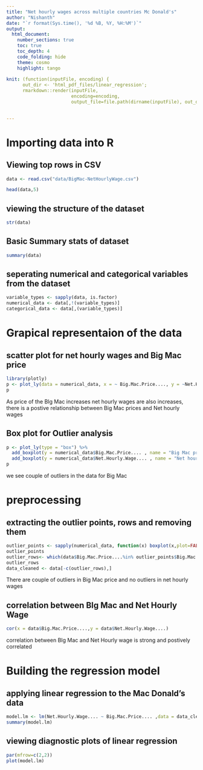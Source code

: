 ```yaml
---
title: "Net hourly wages across multiple countries Mc Donald's"
author: "Nishanth"
date: "`r format(Sys.time(), '%d %B, %Y, %H:%M')`"
output:
  html_document:
    number_sections: true
    toc: true
    toc_depth: 4
    code_folding: hide
    theme: cosmo
    highlight: tango
    
knit: (function(inputFile, encoding) { 
      out_dir <- 'html_pdf_files/linear_regression';
      rmarkdown::render(inputFile,
                        encoding=encoding, 
                        output_file=file.path(dirname(inputFile), out_dir, 'Linear_regression.html')) })
    

---
```



# Importing data into R

## Viewing top rows in CSV
```r
data <- read.csv("data/BigMac-NetHourlyWage.csv")

head(data,5)
```


## viewing the structure of the dataset 

```r
str(data)
```

## Basic Summary stats of dataset

```r
summary(data)
```

## seperating numerical and categorical variables from the dataset
```r
variable_types <- sapply(data, is.factor) 
numerical_data <- data[,!(variable_types)]
categorical_data <- data[,(variable_types)]

```


# Grapical representaion of the data

## scatter plot for net hourly wages and Big Mac price


```r
library(plotly)
p <- plot_ly(data = numerical_data, x = ~ Big.Mac.Price...., y = ~Net.Hourly.Wage....)
p
```

As price of the BIg Mac increases net hourly wages are also increases, there is a postive relationship between Big Mac prices and Net hourly wages

## Box plot for Outlier analysis

```r
p <- plot_ly(type = "box") %>%
  add_boxplot(y = numerical_data$Big.Mac.Price.... , name = "Big Mac price")  %>%
  add_boxplot(y = numerical_data$Net.Hourly.Wage.... , name = "Net hourly wage") 
p
```

we see couple of outliers in the data for Big Mac 

# preprocessing
## extracting the outlier points, rows and removing them
```r
outlier_points <- sapply(numerical_data, function(x) boxplot(x,plot=FALSE)$out)
outlier_points
outlier_rows<- which(data$Big.Mac.Price....%in% outlier_points$Big.Mac.Price....)
outlier_rows
data_cleaned <- data[-c(outlier_rows),]
```

There are couple of outliers in Big Mac price and no outliers in net hourly wages

## correlation between BIg Mac and Net Hourly Wage
```r
cor(x = data$Big.Mac.Price....,y = data$Net.Hourly.Wage....)
```

correlation between BIg Mac and Net Hourly wage is strong and postively correlated

# Building the regression model
## applying linear regression to the Mac Donald's data
```r
model.lm <- lm(Net.Hourly.Wage.... ~ Big.Mac.Price.... ,data = data_cleaned)
summary(model.lm)
```


## viewing diagnostic plots of linear regression
```r
par(mfrow=c(2,2))
plot(model.lm)
```







